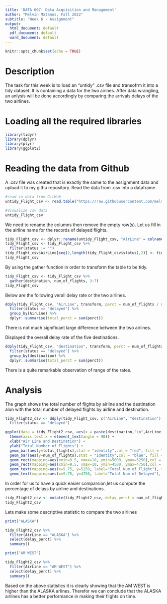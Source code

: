 ```yaml
---
title: 'DATA 607: Data Acquisition and Management'
author: "Melvin Matanos, Fall 2022"
subtitle: "Week 6 - Assignment"
output:
  html_document: default
  pdf_document: default
  word_document: default
---
```


```r
knitr::opts_chunk$set(echo = TRUE)
```

# Description

The task for this week is to load an "untidy" .csv file and transofrm it into a tidy dataset. It is containing a data for the two airines. After data wrangling, an anlysis will be done accordingly by comparing the arrivals delays of the two airlines. 


# Loading all the required libraries

```r
library(tidyr)
library(dplyr)
library(plyr)
library(ggplot2)
```

# Reading the data from Github 

A .csv file was created that is exactly the same to the assignment data and upload it to my githu repository. Read the data from .csv into a dataframe.


```r
#read in data from GitHub
untidy_Flight_csv <- read.table("https://raw.githubusercontent.com/melvinmatanos2008/data_607_fall_2022/main/flights.csv",header=TRUE,sep=",")

```


```r
#Visualize csv data
untidy_Flight_csv

```


We need to rename the columns then remove the empty row(s). 
Let us fill in the airline name for the records of delayed flights.

```r
tidy_Flight_csv <- dplyr::rename(untidy_Flight_csv, "AirLine" = colnames(untidy_Flight_csv)[1], "status" = colnames(untidy_Flight_csv)[2])
tidy_Flight_csv <- tidy_Flight_csv %>%
  filter(status != "") 
tidy_Flight_csv$AirLine[seq(2,length(tidy_Flight_csv$status),2)] <- tidy_Flight_csv$AirLine[seq(1,length(tidy_Flight_csv$status),2)]
tidy_Flight_csv

```

By using the gather function in order to transform the table to be tidy.

```r
tidy_Flight_csv <- tidy_Flight_csv %>% 
  gather(destination, num_of_flights, 3:7)
tidy_Flight_csv
```

Below are the following verall delay rate or the two airlines.

```r
ddply(tidy_Flight_csv, "AirLine", transform, perct = num_of_flights / sum(num_of_flights)) %>% 
  filter(status == "delayed") %>%
  group_by(AirLine) %>% 
  dplyr::summarise(total_perct = sum(perct))
```


There is not much significant large difference between the two airlines.

Displayed the overall delay rate of the five destinations.

```r
ddply(tidy_Flight_csv, "destination", transform, perct = num_of_flights / sum(num_of_flights)) %>% 
  filter(status == "delayed") %>%
  group_by(destination) %>% 
  dplyr::summarise(total_perct = sum(perct))
```


There is a quite remarkable observation of range of the rates.


# Analysis

The graph shows the total number of flights by airline and the destination alon with the total number of delayed flights by airline and destination.

```r
tidy_Flight2_csv <- ddply(tidy_Flight_csv, c("AirLine", "destination"), transform, total_flights =  sum(num_of_flights)) %>% 
  filter(status == "delayed")

ggplot(data = tidy_Flight2_csv, aes(x = paste(destination,"\n",AirLine))) +
  theme(axis.text.x = element_text(angle = 90)) +
  xlab("Air Line and Destination") +
  ylab("Total Number of Flights") +
  geom_bar(aes(y=total_flights),stat = "identity",col = "red", fill = "red") +
  geom_bar(aes(y=num_of_flights),stat = "identity",col = "blue", fill = "blue") +
  geom_rect(mapping=aes(xmin=9.5, xmax=10, ymin=5000, ymax=5250),col = "red", fill = "red") +
  geom_rect(mapping=aes(xmin=9.5, xmax=10, ymin=4500, ymax=4750),col = "blue", fill = "blue") +
  geom_text(mapping=aes(x=9.75, y=5250, label="Total Num of Flight"), size=3, vjust=3, hjust=0.5) +
  geom_text(mapping=aes(x=9.75, y=4750, label="Total Num of Delayed"), size=3, vjust=3, hjust=0.5)
```

In order for us to have a quick easier comparsion,let us compute the percentage of delays by airline and destinations.

```r
tidy_Flight2_csv <- mutate(tidy_Flight2_csv, delay_perct = num_of_flights / total_flights)
tidy_Flight2_csv
```
Lets make some descriptive statistic to compare the two airlines

```r
print("ALASKA")
```
```r

tidy_Flight2_csv %>% 
  filter(AirLine == "ALASKA") %>% 
  select(delay_perct) %>% 
  summary()
```


```r
print("AM WEST")
```


```r
tidy_Flight2_csv %>% 
  filter(AirLine == "AM WEST") %>% 
  select(delay_perct) %>% 
  summary()
```


Based on the above statistics it is clearly showing that the AM WEST is higher than the ALASKA arlines. Therefor we can conclude that the ALASKA airlines has a better performance in making their flights on time.







